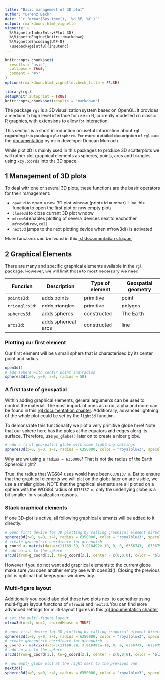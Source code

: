 ```yaml
---
title: "Basic management of 3D plot"
author: "Lorenz Beck"
date: "`r format(Sys.time(), '%d %B, %Y')`"
output: rmarkdown::html_vignette
vignette: >
  %\VignetteIndexEntry{Plot 3D}
  %\VignetteEngine{knitr::rmarkdown}
  %\VignetteEncoding{UTF-8}
  \usepackage[utf8]{inputenc}
---
```


```r
knitr::opts_chunk$set(
  results = "asis",
  collapse = TRUE,
  comment = "#>"
)
options(rmarkdown.html_vignette.check_title = FALSE)
```

```r
library(rgl)
setupKnitr(autoprint = TRUE)
knitr::opts_chunk$set(results = 'markdown')
```

The package `rgl` is a 3D visualization system based on OpenGL. It provides a medium to high level interface for use in R, currently modelled on classic R graphics, with extensions to allow for interaction.

This section is a short introduction on useful information about `rgl` regarding this package `plotsphere`. For more detailed description of `rgl` see the [documentation](https://dmurdoch.github.io/rgl/dev/) by main developer Duncan Murdoch.

While plot 3D is mainly used in this packages to produce 3D scatterplots we will rather plot graphical elements as spheres, points, arcs and triangles using `xzy.coords` into the 3D space.

## 1 Management of 3D plots

To deal with one or several 3D plots, these functions are the basic operators for their management:

* `open3d` to open a new 3D plot window (prints id number). Use this function to open the first plot or new empty plots
* `close3d` to close current 3D plot window
* `mfrow3d` enables plotting of several devices next to eachother `mfrow3d(row,col)`
* `next3d` jumps to the next plotting device when mfrow3d() is activated

More functions can be found in this [rgl documentation chapter](https://dmurdoch.github.io/rgl/dev/articles/rgl.html#working-with-the-scene-1)

## 2 Graphical Elements

There are many and specific graphical elements available in the `rgl` package. However, we will limit those to most necessary we need

Function        | Description         | Type of element  | Geospatial geometry
----------------| --------------------|------------------|-------------------
`points3d`:     | adds points         | primitive        | point
`triangles3d`:  | adds triangles      | primitive        | polygon
`spheres3d`:    | adds spheres        | constructed      | The Earth
`arcs3d`:       | adds spherical arcs | constructed      | line


### Plotting our first element

Our first element will be a small sphere that is characterised by its center point and radius. 

```r
open3d()
# add sphere with center point and radius
spheres3d(x=0, y=0, z=0, radius = 50)
```

### A first taste of geospatial

Within adding graphical elements, general arguments can be used to control the material. The most important ones as color, alpha and more can be found in this [rgl documentation chapter](https://dmurdoch.github.io/rgl/dev/articles/rgl.html#materials-1).
Additionally, advanced lightning of the whole plot could be set by the `light3d` function.

To demonstrate this functionality we plot a very primitive globe here! Note that our sphere here has the poles at the equators and edges along its surface. Therefore, use `ps_globe()` later on to create a nicer globe.

```r
# add a first geospatial globe with some lightning settings
spheres3d(x=0, y=0, z=0, radius = 6350000, color = "royalblue3", specular = "royalblue3", shininess = 25, alpha = 0.7)
```

Why are we using a `radius = 6350000`? That is not the radius of the Earth Spheroid right?

True, the radius that WGS84 uses would have been `6378137 m`. But to ensure that the graphical elements we will plot on the globe later on are visible, we use a smaller globe.
NOTE that the graphical elements are all plotted on a sphere with the WGS84 radius of `6378137 m`, only the underlying globe is a bit smaller for visualization reasons.

### Stack graphical elements

If one 3D-plot is active, all following graphical elements will be added to it directly. 

```r
# open first device for 3D plotting by calling graphical element directly
spheres3d(x=0, y=0, z=0, radius = 6350000, color = "royalblue3", specular = "royalblue3", shininess = 25, alpha = 0.7)
# create geocentric coordinate for greenwich
g_coord <- matrix(data=c(11169.39, 3.918492e-10, 0, 0, 6356743, -6356752), nrow=2, ncol=3)
# add an arc to the sphere
arc3d(from=g_coord[1,], to=g_coord[2,], center = c(0,0,0), color = "black")
```

However if you do not want add graphical elements to the current globe make sure you open another empty one with open3d(). Closing the previous plot is optional but keeps your windows tidy.

### Multi-figure layout

Additionally you could also plot those two plots next to eachother using multi-figure layout functions of `mfrow3d` and `next3d`.
You can find more advanced settings for multi-layout figures in this [rgl documentation chapter](https://dmurdoch.github.io/rgl/dev/articles/rgl.html#multi-figure-layouts-1)

```r
# set the multi-figure layout
mfrow3d(nr=1, nc=2, sharedMouse = TRUE)

# open first device for 3D plotting by calling graphical element directly
spheres3d(x=0, y=0, z=0, radius = 6350000, color = "royalblue3", specular = "royalblue3", shininess = 25, alpha = 0.7)
# create geocentric coordinate for greenwich
g_coord <- matrix(data=c(11169.39, 3.918492e-10, 0, 0, 6356743, -6356752), nrow=2, ncol=3)
# add an arc to the sphere
arc3d(from=g_coord[1,], to=g_coord[2,], center = c(0,0,0), color = "black")

# new empty globe plot at the right next to the previous one
next3d()
spheres3d(x=0, y=0, z=0, radius = 6350000, color = "royalblue3", specular = "royalblue3", shininess = 25, alpha = 0.7)
```
